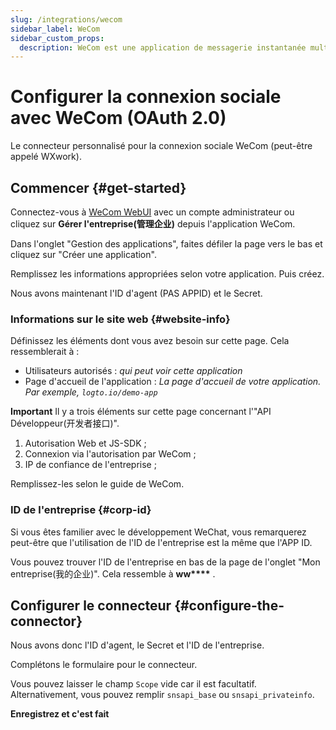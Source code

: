 ```yaml
---
slug: /integrations/wecom
sidebar_label: WeCom
sidebar_custom_props:
  description: WeCom est une application de messagerie instantanée multiplateforme pour les équipes. C'est la version entreprise de WeChat.
---
```



# Configurer la connexion sociale avec WeCom (OAuth 2.0)

Le connecteur personnalisé pour la connexion sociale WeCom (peut-être appelé WXwork).

<GuideTip />

## Commencer \{#get-started}

Connectez-vous à [WeCom WebUI](https://work.weixin.qq.com/) avec un compte administrateur ou cliquez sur **Gérer l'entreprise(管理企业)** depuis l'application WeCom.

Dans l'onglet "Gestion des applications", faites défiler la page vers le bas et cliquez sur "Créer une application".

Remplissez les informations appropriées selon votre application. Puis créez.

Nous avons maintenant l'ID d'agent (PAS APPID) et le Secret.

### Informations sur le site web \{#website-info}

Définissez les éléments dont vous avez besoin sur cette page. Cela ressemblerait à :

- Utilisateurs autorisés : _qui peut voir cette application_
- Page d'accueil de l'application : _La page d'accueil de votre application. Par exemple, `logto.io/demo-app`_

**Important**
Il y a trois éléments sur cette page concernant l'"API Développeur(开发者接口)".

1. Autorisation Web et JS-SDK ;
2. Connexion via l'autorisation par WeCom ;
3. IP de confiance de l'entreprise ;

Remplissez-les selon le guide de WeCom.

### ID de l'entreprise \{#corp-id}

Si vous êtes familier avec le développement WeChat, vous remarquerez peut-être que l'utilisation de l'ID de l'entreprise est la même que l'APP ID.

Vous pouvez trouver l'ID de l'entreprise en bas de la page de l'onglet "Mon entreprise(我的企业)". Cela ressemble à **ww\*\*\*\*** .

## Configurer le connecteur \{#configure-the-connector}

Nous avons donc l'ID d'agent, le Secret et l'ID de l'entreprise.

Complétons le formulaire pour le connecteur.

Vous pouvez laisser le champ `Scope` vide car il est facultatif. Alternativement, vous pouvez remplir `snsapi_base` ou `snsapi_privateinfo`.

**Enregistrez et c'est fait**
